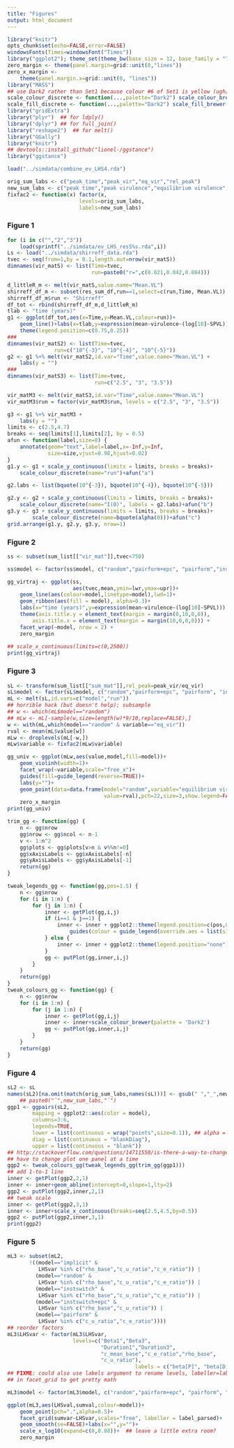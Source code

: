 ```yaml
---
title: "Figures"
output: html_document
---
```


```r
library("knitr")
opts_chunk$set(echo=FALSE,error=FALSE)
windowsFonts(Times=windowsFont("Times"))
library("ggplot2"); theme_set(theme_bw(base_size = 12, base_family = "Times"))
zero_margin <- theme(panel.margin=grid::unit(0,"lines"))
zero_x_margin <-
    theme(panel.margin.x=grid::unit(0, "lines"))
library("MASS")
## use Dark2 rather than Set1 because colour #6 of Set1 is yellow (ugh/too light)
scale_colour_discrete <- function(...,palette="Dark2") scale_colour_brewer(...,palette=palette)
scale_fill_discrete <- function(...,palette="Dark2") scale_fill_brewer(...,palette=palette)
library("gridExtra")
library("plyr")  ## for ldply()
library("dplyr") ## for full_join()
library("reshape2")  ## for melt()
library("GGally")
library("knitr")
## devtools::install_github("lionel-/ggstance")
library("ggstance")

```

```r

load("../simdata/combine_ev_LHS4.rda")

```

```r
orig_sum_labs <- c("peak_time","peak_vir","eq_vir","rel_peak")
new_sum_labs <- c("peak time","peak virulence","equilibrium virulence","relative peak")
fixfac2 <- function(x) factor(x,
                       levels=orig_sum_labs,
                       labels=new_sum_labs)
```


### Figure 1

```r

for (i in c("","2","3")) 
    load(sprintf("../simdata/ev_LHS_resS%s.rda",i))
Ls <- load("../simdata/shirreff_data.rda")
tvec <- seq(from=1,by = 0.1,length.out=nrow(vir_matS))
dimnames(vir_matS) <- list(Time=tvec,
                           run=paste0("r=",c(0.021,0.042,0.084)))

d_littleR_m <- melt(vir_matS,value.name="Mean.VL")
shirreff_df_m <- subset(res_sum_df,run==1,select=c(run,Time, Mean.VL))
shirreff_df_m$run <- "Shirreff"
df_tot <- rbind(shirreff_df_m,d_littleR_m)
tlab <- "time (years)"
g1 <- ggplot(df_tot,aes(x=Time,y=Mean.VL,colour=run))+
    geom_line()+labs(x=tlab,y=expression(mean~virulence~(log[10]~SPVL)))+
    theme(legend.position=c(0.75,0.25))
###
dimnames(vir_matS2) <- list(Time=tvec,
               run=c("10^{-3}", "10^{-4}", "10^{-5}"))
g2 <- g1 %+% melt(vir_matS2,id.var="Time",value.name="Mean.VL") +
	labs(y = "")
###
dimnames(vir_matS3) <- list(Time=tvec,
                            run=c("2.5", "3", "3.5"))

vir_matM3 <- melt(vir_matS3,id.var="Time",value.name="Mean.VL")
vir_matM3$run = factor(vir_matM3$run, levels = c("2.5", "3", "3.5"))

g3 <- g1 %+% vir_matM3 +
	labs(y = "")
limits <- c(2.5,4.7)
breaks <- seq(limits[1],limits[2], by = 0.5)
afun <- function(label,size=8) {
    annotate(geom="text",label=label,x=-Inf,y=Inf,
             size=size,vjust=0.98,hjust=0.02)
}
g1.y <- g1 + scale_y_continuous(limits = limits, breaks = breaks)+
    scale_colour_discrete(name="run")+afun("a")

g2.labs <- list(bquote(10^{-3}), bquote(10^{-4}), bquote(10^{-5}))

g2.y <- g2 + scale_y_continuous(limits = limits, breaks = breaks)+
    scale_colour_discrete(name="I(0)", labels = g2.labs)+afun("b")
g3.y <- g3 + scale_y_continuous(limits = limits, breaks = breaks)+
        scale_colour_discrete(name=bquote(alpha(0)))+afun("c")
grid.arrange(g1.y, g2.y, g3.y, nrow=1)
```

### Figure 2

```r

ss <- subset(sum_list[["vir_mat"]],tvec<750)

ss$model <- factor(ss$model, c("random","pairform+epc", "pairform","instswitch+epc","instswitch","implicit"))

gg_virtraj <- ggplot(ss,
                     aes(tvec,mean,ymin=lwr,ymax=upr))+
	geom_line(aes(colour=model,linetype=model),lwd=1)+
	geom_ribbon(aes(fill = model), alpha=0.3)+
	labs(x="time (years)",y=expression(mean~virulence~(log[10]~SPVL))) +
	theme(axis.title.y = element_text(margin = margin(0,10,0,0)),
		axis.title.x = element_text(margin = margin(10,0,0,0))) +
	facet_wrap(~model, nrow = 2) +
	zero_margin
	
## scale_x_continuous(limits=c(0,2500))
print(gg_virtraj)

```

### Figure 3

```r

sL <- transform(sum_list[["sum_mat"]],rel_peak=peak_vir/eq_vir)
sL$model <- factor(sL$model, c("random","pairform+epc", "pairform", "instswitch+epc","instswitch" , "implicit"))
mL <- melt(sL,id.vars=c("model","run"))
## horrible hack (but doesn't help); subsample
## w <- which(mL$model=="random")
## mLw <- mL[-sample(w,size=length(w)*9/10,replace=FALSE),]
w <- with(mL,which(model=="random" & variable=="eq_vir"))
rval <- mean(mL$value[w])
mLw <- droplevels(mL[-w,])
mLw$variable <- fixfac2(mLw$variable)

gg_univ <- ggplot(mLw,aes(value,model,fill=model))+
	geom_violinh(width=1)+
	facet_wrap(~variable,scale="free_x")+
	guides(fill=guide_legend(reverse=TRUE))+
	labs(y="")+
	geom_point(data=data.frame(model="random",variable="equilibrium virulence",
                               value=rval),pch=22,size=3,show.legend=FALSE) +
	zero_x_margin
print(gg_univ)

```

```r

trim_gg <- function(gg) {
    n <- gg$nrow
    gg$nrow <- gg$ncol <- n-1
    v <- 1:n^2
    gg$plots <- gg$plots[v>n & v%%n!=0]
    gg$xAxisLabels <- gg$xAxisLabels[-n]
    gg$yAxisLabels <- gg$yAxisLabels[-1]
    return(gg)
}

tweak_legends_gg <- function(gg,pos=1.5) {
    n <- gg$nrow
    for (i in 1:n) {
        for (j in 1:n) {
            inner <- getPlot(gg,i,j)
            if (i==1 & j==1) {
                inner <- inner + ggplot2::theme(legend.position=c(pos,0.5)) +
                    guides(colour = guide_legend(override.aes = list(size=6)))
            } else {
                inner <- inner + ggplot2::theme(legend.position="none")
            }
            gg <- putPlot(gg,inner,i,j)
        }
    }
    return(gg)
}
tweak_colours_gg <- function(gg) {
    n <- gg$nrow
    for (i in 1:n) {
        for (j in 1:n) {
            inner <- getPlot(gg,i,j)
            inner <- inner+scale_colour_brewer(palette = 'Dark2')
            gg <- putPlot(gg,inner,i,j)
        }
    }
    return(gg)
}

```

### Figure 4

```r
sL2 <- sL
names(sL2)[na.omit(match(orig_sum_labs,names(sL)))] <- gsub(" ","_",new_sum_labs)
    ## paste0("`",new_sum_labs,"`")
ggp1 <- ggpairs(sL2,
        mapping = ggplot2::aes(color = model),
        columns=3:6,
        legends=TRUE,
        lower = list(continuous = wrap("points",size=0.1)), ## alpha = 0.3,size=0.5)),
        diag = list(continuous = "blankDiag"),
        upper = list(continuous = "blank"))
## http://stackoverflow.com/questions/14711550/is-there-a-way-to-change-the-color-palette-for-ggallyggpairs-using-ggplot
## have to change plot one panel at a time
ggp2 <- tweak_colours_gg(tweak_legends_gg(trim_gg(ggp1)))
## add 1-to-1 line
inner <- getPlot(ggp2,2,1)
inner <- inner+geom_abline(intercept=0,slope=1,lty=2)
ggp2 <- putPlot(ggp2,inner,2,1)
## tweak scale
inner <- getPlot(ggp2,3,1)
inner <- inner+scale_x_continuous(breaks=seq(2.5,4.5,by=0.5))
ggp2 <- putPlot(ggp2,inner,3,1)
print(ggp2)

```

### Figure 5

```r
mL3 <- subset(mL2,
       !((model=="implicit" &
          LHSvar %in% c("rho_base","c_u_ratio","c_e_ratio")) |
         (model=="random" &
          LHSvar %in% c("rho_base","c_u_ratio","c_e_ratio")) |
         (model=="instswitch" &
          LHSvar %in% c("rho_base","c_u_ratio","c_e_ratio")) |
         (model=="instswitch+epc" &
          LHSvar %in% c("rho_base","c_u_ratio")) |
         (model=="pairform" &
          LHSvar %in% c("c_u_ratio","c_e_ratio"))))
## reorder factors
mL3$LHSvar <- factor(mL3$LHSvar,
                     levels=c("Beta1","Beta3",
                              "Duration1","Duration3",
                              "c_mean_base","c_e_ratio","rho_base",
                              "c_u_ratio"),
										 labels = c("beta[P]", "beta[D]", "D[P]", "D[D]", "c", "c[e]/c[w]", "rho", "c[u]/c[w]"))
## FIXME: could also use labels argument to rename levels, labeller=label_parsed
## in facet_grid to get pretty math

mL3$model <- factor(mL3$model, c("random","pairform+epc", "pairform", "instswitch+epc","instswitch" , "implicit"))

ggplot(mL3,aes(LHSval,sumval,colour=model))+
    geom_point(pch=".",alpha=0.5)+
    facet_grid(sumvar~LHSvar,scales="free", labeller = label_parsed)+
    geom_smooth(se=FALSE)+labs(x="",y="")+
    scale_x_log10(expand=c(0,0.08))+  ## leave a little extra room?
    zero_margin

```
